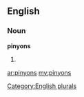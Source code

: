 ==English==

===Noun===
'''pinyons'''

# {{plural of|[[pinyon]]}}

[[Category:English plurals]]

[[ar:pinyons]]
[[my:pinyons]]
